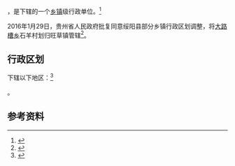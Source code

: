 {{中国乡级行政区|52/03/23/102/000}}

'''{{PAGENAMEBASE}}'''，是{{PRC admin/fullname|52/03/23/102/000|3}}下辖的一个[[乡镇|乡镇]]级行政单位。<ref>{{PRC admin/ref sgc|{{PRC admin/parent|52/03/23/102/000}}}}</ref>

2016年1月29日，贵州省人民政府批复同意绥阳县部分乡镇行政区划调整，将[[大路槽乡|大路槽乡]]石羊村划归旺草镇管辖<ref>{{Cite web |url=http://gzsrmzfgb.gzgov.gov.cn/show.aspx?id=12296 |title=省人民政府关于同意绥阳县部分乡镇行政区划调整的批复（黔府函〔2016〕47号） |access-date=2017-09-04 |archive-url=https://web.archive.org/web/20170902054805/http://gzsrmzfgb.gzgov.gov.cn/show.aspx?id=12296 |archive-date=2017-09-02 |dead-url=yes }}</ref>。

== 行政区划 ==

{{PAGENAMEBASE}}下辖以下地区：<ref>{{PRC admin/ref sgc|52/03/23/102/000}}</ref>

{{PRC admin/children|52/03/23/102/000}}。

== 参考资料 ==

{{reflist}}

{{行政区划小作品}}
{{PRC admin/navcat|52/03/23/102/000}}